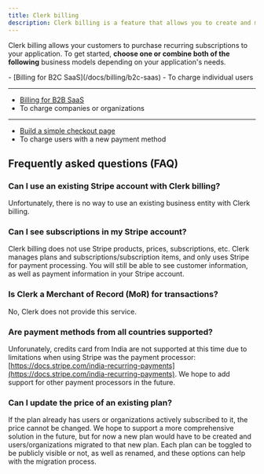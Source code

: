 ```yaml
---
title: Clerk billing
description: Clerk billing is a feature that allows you to create and manage plans and features for your application.
---
```


<Include src="_partials/billing/billing-experimental" />

Clerk billing allows your customers to purchase recurring subscriptions to your application. To get started, **choose one or combine both of the following** business models depending on your application's needs.

<Cards>
  - [Billing for B2C SaaS](/docs/billing/b2c-saas)
  - To charge individual users

  ---

  - [Billing for B2B SaaS](/docs/billing/b2b-saas)
  - To charge companies or organizations

  ---

  - [Build a simple checkout page](/docs/custom-flows/checkout-new-payment-method)
  - To charge users with a new payment method
</Cards>

## Frequently asked questions (FAQ)

### Can I use an existing Stripe account with Clerk billing?

Unfortunately, there is no way to use an existing business entity with Clerk billing.

### Can I see subscriptions in my Stripe account?

Clerk billing does not use Stripe products, prices, subscriptions, etc. Clerk manages plans and subscriptions/subscription items, and only uses Stripe for payment processing. You will still be able to see customer information, as well as payment information in your Stripe account.

### Is Clerk a Merchant of Record (MoR) for transactions?

No, Clerk does not provide this service.

### Are payment methods from all countries supported?

Unforunately, credits card from India are not supported at this time due to limitations when using Stripe was the payment processor: [https://docs.stripe.com/india-recurring-payments](https://docs.stripe.com/india-recurring-payments). We hope to add support for other payment processors in the future.

### Can I update the price of an existing plan?

If the plan already has users or organizations actively subscribed to it, the price cannot be changed. We hope to support a more comprehensive solution in the future, but for now a new plan would have to be created and users/organizations migrated to that new plan. Each plan can be toggled to be publicly visible or not, as well as renamed, and these options can help with the migration process.
